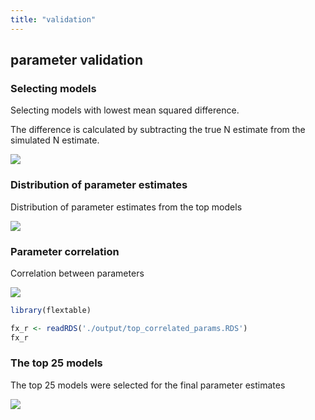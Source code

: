 ```yaml
---
title: "validation"
---
```


## parameter validation

### Selecting models

Selecting models with lowest mean squared difference.

The difference is calculated by subtracting the true N estimate from the simulated N estimate.

![](./figures/ntg100m_validation_models_mean_squred_diff.png)

### Distribution of parameter estimates

Distribution of parameter estimates from the top models

![](./figures/ntg100m_validation_parameter_estimation.png)

### Parameter correlation

Correlation between parameters

![](./figures/ntg100m_validation_parameter_correlation.png)

```r
library(flextable)

fx_r <- readRDS('./output/top_correlated_params.RDS')
fx_r

```



### The top 25 models 

The top 25 models were selected for the final parameter estimates

![](./figures/ntg100m_validation_models_runs.png)


